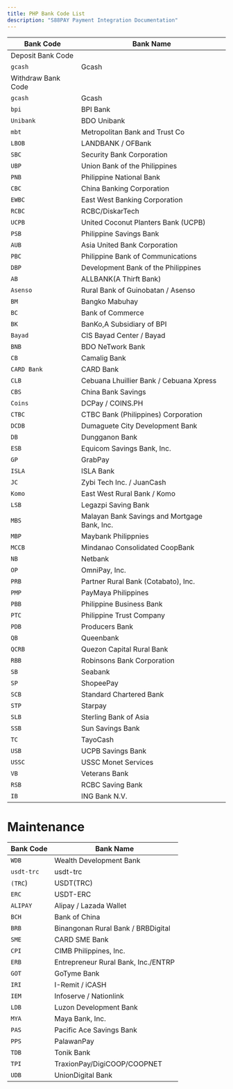 ```yaml
---
title: PHP Bank Code List
description: "S88PAY Payment Integration Documentation"
---
```


| Bank Code          | Bank Name                                    |
| ------------------ | -------------------------------------------- |
| Deposit Bank Code  |
| `gcash`            | Gcash                                        |
| Withdraw Bank Code |
| `gcash`            | Gcash                                        |
| `bpi`              | BPI Bank                                     |
| `Unibank`          | BDO Unibank                                  |
| `mbt`              | Metropolitan Bank and Trust Co               |
| `LBOB`             | LANDBANK / OFBank                            |
| `SBC`              | Security Bank Corporation                    |
| `UBP`              | Union Bank of the Philippines                |
| `PNB`              | Philippine National Bank                     |
| `CBC`              | China Banking Corporation                    |
| `EWBC`             | East West Banking Corporation                |
| `RCBC`             | RCBC/DiskarTech                              |
| `UCPB`             | United Coconut Planters Bank (UCPB)          |
| `PSB`              | Philippine Savings Bank                      |
| `AUB`              | Asia United Bank Corporation                 |
| `PBC`              | Philippine Bank of Communications            |
| `DBP`              | Development Bank of the Philippines          |
| `AB`               | ALLBANK(A Thirft Bank)                       |
| `Asenso`           | Rural Bank of Guinobatan / Asenso            |
| `BM`               | Bangko Mabuhay                               |
| `BC`               | Bank of Commerce                             |
| `BK`               | BanKo,A Subsidiary of BPI                    |
| `Bayad`            | CIS Bayad Center / Bayad                     |
| `BNB`              | BDO NeTwork Bank                             |
| `CB`               | Camalig Bank                                 |
| `CARD Bank`        | CARD Bank                                    |
| `CLB`              | Cebuana Lhuillier Bank / Cebuana Xpress      |
| `CBS`              | China Bank Savings                           |
| `Coins`            | DCPay / COINS.PH                             |
| `CTBC`             | CTBC Bank (Philippines) Corporation          |
| `DCDB`             | Dumaguete City Development Bank              |
| `DB`               | Dungganon Bank                               |
| `ESB`              | Equicom Savings Bank, Inc.                   |
| `GP`               | GrabPay                                      |
| `ISLA`             | ISLA Bank                                    |
| `JC`               | Zybi Tech Inc. / JuanCash                    |
| `Komo`             | East West Rural Bank / Komo                  |
| `LSB`              | Legazpi Saving Bank                          |
| `MBS`              | Malayan Bank Savings and Mortgage Bank, Inc. |
| `MBP`              | Maybank Philippnies                          |
| `MCCB`             | Mindanao Consolidated CoopBank               |
| `NB`               | Netbank                                      |
| `OP`               | OmniPay, Inc.                                |
| `PRB`              | Partner Rural Bank (Cotabato), Inc.          |
| `PMP`              | PayMaya Philippines                          |
| `PBB`              | Philippine Business Bank                     |
| `PTC`              | Philippine Trust Company                     |
| `PDB`              | Producers Bank                               |
| `QB`               | Queenbank                                    |
| `QCRB`             | Quezon Capital Rural Bank                    |
| `RBB`              | Robinsons Bank Corporation                   |
| `SB`               | Seabank                                      |
| `SP`               | ShopeePay                                    |
| `SCB`              | Standard Chartered Bank                      |
| `STP`              | Starpay                                      |
| `SLB`              | Sterling Bank of Asia                        |
| `SSB`              | Sun Savings Bank                             |
| `TC`               | TayoCash                                     |
| `USB`              | UCPB Savings Bank                            |
| `USSC`             | USSC Monet Services                          |
| `VB`               | Veterans Bank                                |
| `RSB`              | RCBC Saving Bank                             |
| `IB`               | ING Bank N.V.                                |

# Maintenance

| Bank Code  | Bank Name                           |
| ---------- | ----------------------------------- |
| `WDB`      | Wealth Development Bank             |
| `usdt-trc` | usdt-trc                            |
| `(TRC`)    | USDT(TRC)                           |
| `ERC`      | USDT-ERC                            |
| `ALIPAY`   | Alipay / Lazada Wallet              |
| `BCH`      | Bank of China                       |
| `BRB`      | Binangonan Rural Bank / BRBDigital  |
| `SME`      | CARD SME Bank                       |
| `CPI`      | CIMB Philippines, Inc.              |
| `ERB`      | Entrepreneur Rural Bank, Inc./ENTRP |
| `GOT`      | GoTyme Bank                         |
| `IRI`      | I-Remit / iCASH                     |
| `IEM`      | Infoserve / Nationlink              |
| `LDB`      | Luzon Development Bank              |
| `MYA`      | Maya Bank, Inc.                     |
| `PAS`      | Pacific Ace Savings Bank            |
| `PPS`      | PalawanPay                          |
| `TDB`      | Tonik Bank                          |
| `TPI`      | TraxionPay/DigiCOOP/COOPNET         |
| `UDB`      | UnionDigital Bank                   |
